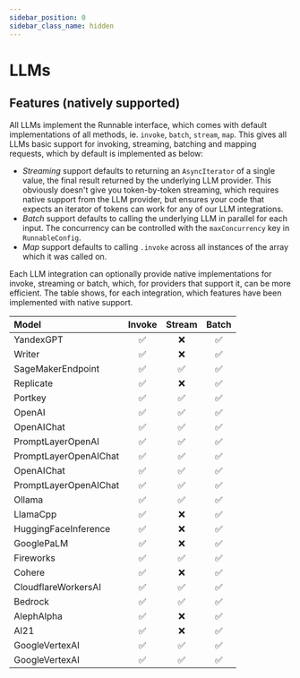 ```yaml
---
sidebar_position: 0
sidebar_class_name: hidden
---
```


# LLMs

<!-- This file is autogenerated. Do not edit directly. -->
<!-- See `scripts/model-docs.table.js` for details -->

## Features (natively supported)

All LLMs implement the Runnable interface, which comes with default implementations of all methods, ie. `invoke`, `batch`, `stream`, `map`. This gives all LLMs basic support for invoking, streaming, batching and mapping requests, which by default is implemented as below:

- _Streaming_ support defaults to returning an `AsyncIterator` of a single value, the final result returned by the underlying LLM provider. This obviously doesn't give you token-by-token streaming, which requires native support from the LLM provider, but ensures your code that expects an iterator of tokens can work for any of our LLM integrations.
- _Batch_ support defaults to calling the underlying LLM in parallel for each input. The concurrency can be controlled with the `maxConcurrency` key in `RunnableConfig`.
- _Map_ support defaults to calling `.invoke` across all instances of the array which it was called on.

Each LLM integration can optionally provide native implementations for invoke, streaming or batch, which, for providers that support it, can be more efficient. The table shows, for each integration, which features have been implemented with native support.

| Model                 | Invoke | Stream | Batch |
| :-------------------- | :----: | :----: | :---: |
| YandexGPT             |   ✅   |   ❌   |  ✅   |
| Writer                |   ✅   |   ❌   |  ✅   |
| SageMakerEndpoint     |   ✅   |   ✅   |  ✅   |
| Replicate             |   ✅   |   ❌   |  ✅   |
| Portkey               |   ✅   |   ✅   |  ✅   |
| OpenAI                |   ✅   |   ✅   |  ✅   |
| OpenAIChat            |   ✅   |   ✅   |  ✅   |
| PromptLayerOpenAI     |   ✅   |   ✅   |  ✅   |
| PromptLayerOpenAIChat |   ✅   |   ✅   |  ✅   |
| OpenAIChat            |   ✅   |   ✅   |  ✅   |
| PromptLayerOpenAIChat |   ✅   |   ✅   |  ✅   |
| Ollama                |   ✅   |   ✅   |  ✅   |
| LlamaCpp              |   ✅   |   ❌   |  ✅   |
| HuggingFaceInference  |   ✅   |   ❌   |  ✅   |
| GooglePaLM            |   ✅   |   ❌   |  ✅   |
| Fireworks             |   ✅   |   ✅   |  ✅   |
| Cohere                |   ✅   |   ❌   |  ✅   |
| CloudflareWorkersAI   |   ✅   |   ✅   |  ✅   |
| Bedrock               |   ✅   |   ✅   |  ✅   |
| AlephAlpha            |   ✅   |   ❌   |  ✅   |
| AI21                  |   ✅   |   ❌   |  ✅   |
| GoogleVertexAI        |   ✅   |   ✅   |  ✅   |
| GoogleVertexAI        |   ✅   |   ✅   |  ✅   |
